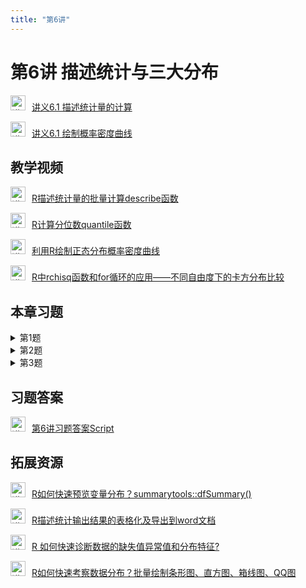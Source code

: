 ```yaml
---
title: "第6讲"
---
```


# 第6讲 描述统计与三大分布

<img src="img/teacher.png" alt="讲义" style="width: 24px; height: 24px;margin-right: 10px">[讲义6.1 描述统计量的计算](https://lizongzhang.github.io/stat/R6.1.html)

<img src="img/teacher.png" alt="讲义" style="width: 24px; height: 24px;margin-right: 10px">[讲义6.1 绘制概率密度曲线](https://lizongzhang.github.io/stat/R6.2.html)

## 教学视频 

<img src="img/video.png" alt="讲义" style="width: 24px; height: 24px;margin-right: 10px">[R描述统计量的批量计算describe函数](https://www.bilibili.com/video/BV1PF411N74S/)

<img src="img/video.png" alt="讲义" style="width: 24px; height: 24px;margin-right: 10px">[R计算分位数quantile函数](https://www.bilibili.com/video/BV1GN4y177GK/)

<img src="img/video.png" alt="讲义" style="width: 24px; height: 24px;margin-right: 10px">[利用R绘制正态分布概率密度曲线](https://www.bilibili.com/video/BV1vr4y1L75F/)

<img src="img/video.png" alt="讲义" style="width: 24px; height: 24px;margin-right: 10px">[R中rchisq函数和for循环的应用------不同自由度下的卡方分布比较](https://www.bilibili.com/video/BV1ga411T7vS/)

## 本章习题

<details>
  <summary>第1题</summary>
  
第1题：数据：ggplot2::mpg

要求：将代码与输出结果转成图片后提交。

1.1 报告该数据集中所有定量变量的均值、中位数、最⼤值、最小值、四分位数、⽅差、标准差、偏度和峰度。

1.2 将mpg中的汽车按照drv的不同分为三组（front-wheel, four-wheel, rear-wheel）, 计算各组的cty和hwy的均值、中位数、最⼤值、最小值和标准差。

</details>

<details>
  <summary>第2题</summary>

第2题：绘制概率密度曲线
2.1 在同⼀个坐标系下绘制N(0,1),N(-1,0.25),N(2,4)的概率密度曲线。

2.2 在同⼀个坐标系下绘制N(0,1), t(2), t(5),t(30)的概率密度曲线。

2.3 在同⼀个坐标系下绘制chisq(5), chisq(10), chisq(30)的概率密度曲线。

2.4 同⼀个坐标系下绘制F(2, 5), F(5, 10)的概率密度曲线。

</details>


<details>
  <summary>第3题</summary>

第3题:绘制直方图。
用循环语句完成下列图形的绘制：

3.1 ⽣成1000个服从自由度为4的卡方分布的随机数，绘制其直⽅图。

3.2 ⽣成1000个服从自由度为8的卡方分布的随机数，绘制其直⽅图。

3.3 ⽣成1000个服从自由度为12的卡方分布的随机数，绘制其直⽅图。

3.4 ⽣成1000个服从自由度为16的卡方分布的随机数，绘制其直⽅图。

3.5 ⽣成1000个服从自由度为20的卡方分布的随机数，绘制其直⽅图。

3.6 ⽣成1000个服从自由度为24的卡方分布的随机数，绘制其直⽅图。
</details>
  


## 习题答案 

<img src="img/teacher.png" alt="讲义" style="width: 24px; height: 24px;margin-right: 10px">[第6讲习题答案Script](https://lizongzhang.github.io/stat/6solution.html)

## 拓展资源 

<img src="img/video.png" alt="讲义" style="width: 24px; height: 24px;margin-right: 10px">[R如何快速预览变量分布？summarytools::dfSummary()](https://www.bilibili.com/video/BV1yj411t71t/)

<img src="img/video.png" alt="讲义" style="width: 24px; height: 24px;margin-right: 10px">[R描述统计输出结果的表格化及导出到word文档](https://www.bilibili.com/video/BV1WN411w7wd/)

<img src="img/video.png" alt="讲义" style="width: 24px; height: 24px;margin-right: 10px">[R 如何快速诊断数据的缺失值异常值和分布特征? ](https://www.bilibili.com/video/BV1yz421f7Uh/)

<img src="img/video.png" alt="讲义" style="width: 24px; height: 24px;margin-right: 10px">[R如何快速考察数据分布？批量绘制条形图、直方图、箱线图、QQ图](https://www.bilibili.com/video/BV1Mx4y1m7mT/)


